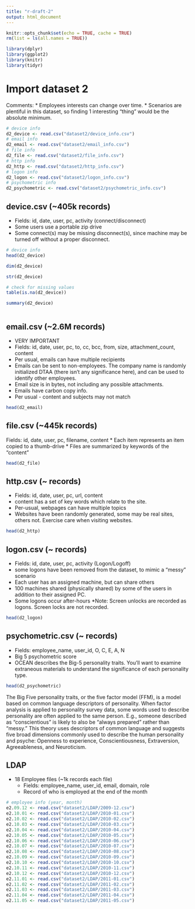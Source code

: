 ```yaml
---
title: "r-draft-2"
output: html_document
---
```


```r
knitr::opts_chunk$set(echo = TRUE, cache = TRUE)
rm(list = ls(all.names = TRUE))
```

```r
library(dplyr)
library(ggplot2)
library(knitr)
library(tidyr)
```


# Import dataset 2

Comments:
* Employees interests can change over time.
* Scenarios are plentiful in this dataset, so finding 1 interesting “thing” would be the absolute minimum.

```r
# device info
d2_device <- read.csv("dataset2/device_info.csv")
# email info
d2_email <- read.csv("dataset2/email_info.csv")
# file info
d2_file <- read.csv("dataset2/file_info.csv")
# http info
d2_http <- read.csv("dataset2/http_info.csv")
# logon info
d2_logon <- read.csv("dataset2/logon_info.csv")
# psychometric info
d2_psychometric <- read.csv("dataset2/psychometric_info.csv")
```



## device.csv (~405k records)
* Fields: id, date, user, pc, activity (connect/disconnect)
* Some users use a portable zip drive
* Some connect(s) may be missing disconnect(s), since machine may be turned off without a proper disconnect. 

```r
# device info
head(d2_device)

dim(d2_device)

str(d2_device)

# check for missing values
table(is.na(d2_device))

summary(d2_device)



```



## email.csv (~2.6M records)
* VERY IMPORTANT
* Fields: id, date, user, pc, to, cc, bcc, from, size, attachment_count, content
* Per usual, emails can have multiple recipients
* Emails can be sent to non-employees. The company name is randomly initialized DTAA (there isn’t any significance here), and can be used to identify other employees.
* Email size is in bytes, not including any possible attachments.
* Emails have carbon copy info.
* Per usual - content and subjects may not match 

```r
head(d2_email)

```



## file.csv (~445k records)
Fields: id, date, user, pc, filename, content
* Each item represents an item copied to a thumb-drive
* Files are summarized by keywords of the “content”

```r
head(d2_file)

```



## http.csv (~ records)
* Fields: id, date, user, pc, url, content
* content has a set of key words which relate to the site.
* Per-usual, webpages can have multiple topics
* Websites have been randomly generated, some may be real sites, others not. Exercise care when visiting websites. 

```r
head(d2_http)

```



## logon.csv (~ records)
* Fields: id, date, user, pc, activity (Logon/Logoff)
* some logons have been removed from the dataset, to mimic a “messy” scenario
* Each user has an assigned machine, but can share others
* 100 machines shared (physically shared) by some of the users in addition to their assigned PC. 
* Some logons occur after-hours 
*Note: Screen unlocks are recorded as logons. Screen locks are not recorded.

```r
head(d2_logon)

```



## psychometric.csv (~ records)
* Fields: employee_name, user_id, O, C, E, A, N
* Big 5 psychometric score
* OCEAN describes the Big-5 personality traits. You’ll want to examine extraneous materials to understand the significance of each personality type.

```r
head(d2_psychometric)

```

The Big Five personality traits, or the five factor model (FFM), is a model based on common language descriptors of personality. When factor analysis is applied to personality survey data, some words used to describe personality are often applied to the same person. E.g., someone described as "conscientious" is likely to also be "always prepared" rather than "messy." This theory uses descriptors of common language and suggests five broad dimensions commonly used to describe the human personality and psyche: Openness to experience, Conscientiousness, Extraversion, Agreeableness, and Neuroticism.




## LDAP
* 18 Employee files (~1k records each file)
  - Fields: employee_name, user_id, email, domain, role
  - Record of who is employed at the end of the month 

```r
# employee info (year, month)
e2.09.12 <- read.csv("dataset2/LDAP/2009-12.csv")
e2.10.01 <- read.csv("dataset2/LDAP/2010-01.csv")
e2.10.02 <- read.csv("dataset2/LDAP/2010-02.csv")
e2.10.03 <- read.csv("dataset2/LDAP/2010-03.csv")
e2.10.04 <- read.csv("dataset2/LDAP/2010-04.csv")
e2.10.05 <- read.csv("dataset2/LDAP/2010-05.csv")
e2.10.06 <- read.csv("dataset2/LDAP/2010-06.csv")
e2.10.07 <- read.csv("dataset2/LDAP/2010-07.csv")
e2.10.08 <- read.csv("dataset2/LDAP/2010-08.csv")
e2.10.09 <- read.csv("dataset2/LDAP/2010-09.csv")
e2.10.10 <- read.csv("dataset2/LDAP/2010-10.csv")
e2.10.11 <- read.csv("dataset2/LDAP/2010-11.csv")
e2.10.12 <- read.csv("dataset2/LDAP/2010-12.csv")
e2.11.01 <- read.csv("dataset2/LDAP/2011-01.csv")
e2.11.02 <- read.csv("dataset2/LDAP/2011-02.csv")
e2.11.03 <- read.csv("dataset2/LDAP/2011-03.csv")
e2.11.04 <- read.csv("dataset2/LDAP/2011-04.csv")
e2.11.05 <- read.csv("dataset2/LDAP/2011-05.csv")
```




